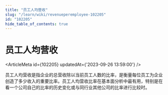 ```yaml
---
title: "员工人均营收"
slug: "/learn/wiki/revenueperemployee-102205"
id: "102205"
hide_table_of_contents: true
---
```



# 员工人均营收

<ArticleMeta id={102205} updatedAt={'2023-09-26 13:59:00'} />
<div className='border-solid border-b border-t-0 my-4 border-[var(--ifm-color-gray-300)]' />

员工人均营收是指企业的总营收除以当前员工人数的比率，是衡量每位员工为企业创造了多少收入的重要比率。员工人均营收比率在基本面分析中最有用，特别是在看一个公司自己的比率的历史变化或与同行业其他公司的比率进行比较时。
